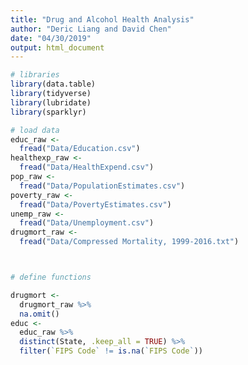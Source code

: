 ```yaml
---
title: "Drug and Alcohol Health Analysis"
author: "Deric Liang and David Chen"
date: "04/30/2019"
output: html_document
---
```


```r
# libraries
library(data.table)
library(tidyverse)
library(lubridate)
library(sparklyr)

# load data
educ_raw <-
  fread("Data/Education.csv")
healthexp_raw <-
  fread("Data/HealthExpend.csv")
pop_raw <-
  fread("Data/PopulationEstimates.csv")
poverty_raw <-
  fread("Data/PovertyEstimates.csv")
unemp_raw <-
  fread("Data/Unemployment.csv")
drugmort_raw <-
  fread("Data/Compressed Mortality, 1999-2016.txt")



# define functions


```



```r
drugmort <-
  drugmort_raw %>%
  na.omit()
educ <-
  educ_raw %>%
  distinct(State, .keep_all = TRUE) %>%
  filter(`FIPS Code` != is.na(`FIPS Code`))


```